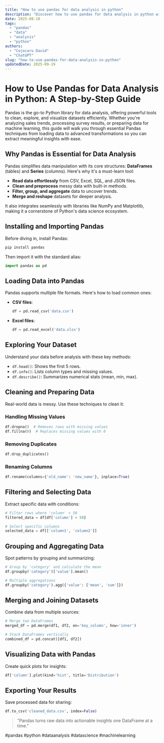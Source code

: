 ```yaml
---
title: "How to use pandas for data analysis in python"
description: "Discover how to use pandas for data analysis in python with this in-depth guide, providing actionable insights and practical tips to boost your knowledge and results."
date: 2025-08-10
tags:
  - "pandas"
  - "data"
  - "analysis"
  - "python"
authors:
  - "Cojocaru David"
  - "ChatGPT"
slug: "how-to-use-pandas-for-data-analysis-in-python"
updatedDate: 2025-09-19
---
```


# How to Use Pandas for Data Analysis in Python: A Step-by-Step Guide  

Pandas is the go-to Python library for data analysis, offering powerful tools to clean, explore, and visualize datasets efficiently. Whether you're analyzing sales trends, processing survey results, or preparing data for machine learning, this guide will walk you through essential Pandas techniques from loading data to advanced transformations so you can extract meaningful insights with ease.  

## Why Pandas is Essential for Data Analysis  

Pandas simplifies data manipulation with its core structures: **DataFrames** (tables) and **Series** (columns). Here's why it's a must-learn tool:  

- **Read data effortlessly** from CSV, Excel, SQL, and JSON files.  
- **Clean and preprocess** messy data with built-in methods.  
- **Filter, group, and aggregate** data to uncover trends.  
- **Merge and reshape** datasets for deeper analysis.  

It also integrates seamlessly with libraries like NumPy and Matplotlib, making it a cornerstone of Python's data science ecosystem.  

## Installing and Importing Pandas  

Before diving in, install Pandas:  

```python
pip install pandas
```  

Then import it with the standard alias:  

```python
import pandas as pd
```  

## Loading Data into Pandas  

Pandas supports multiple file formats. Here's how to load common ones:  

- **CSV files**:  
  ```python
  df = pd.read_csv('data.csv')
  ```  
- **Excel files**:  
  ```python
  df = pd.read_excel('data.xlsx')
  ```  

## Exploring Your Dataset  

Understand your data before analysis with these key methods:  

- `df.head()`: Shows the first 5 rows.  
- `df.info()`: Lists column types and missing values.  
- `df.describe()`: Summarizes numerical stats (mean, min, max).  

## Cleaning and Preparing Data  

Real-world data is messy. Use these techniques to clean it:  

### Handling Missing Values  

```python
df.dropna()  # Removes rows with missing values  
df.fillna(0)  # Replaces missing values with 0  
```  

### Removing Duplicates  

```python
df.drop_duplicates()  
```  

### Renaming Columns  

```python
df.rename(columns={'old_name': 'new_name'}, inplace=True)  
```  

## Filtering and Selecting Data  

Extract specific data with conditions:  

```python
# Filter rows where 'column' > 50  
filtered_data = df[df['column'] > 50]  

# Select specific columns  
selected_data = df[['column1', 'column2']]  
```  

## Grouping and Aggregating Data  

Spot patterns by grouping and summarizing:  

```python
# Group by 'category' and calculate the mean  
df.groupby('category')['value'].mean()  

# Multiple aggregations  
df.groupby('category').agg({'value': ['mean', 'sum']})  
```  

## Merging and Joining Datasets  

Combine data from multiple sources:  

```python
# Merge two DataFrames  
merged_df = pd.merge(df1, df2, on='key_column', how='inner')  

# Stack DataFrames vertically  
combined_df = pd.concat([df1, df2])  
```  

## Visualizing Data with Pandas  

Create quick plots for insights:  

```python
df['column'].plot(kind='hist', title='Distribution')  
```  

## Exporting Your Results  

Save processed data for sharing:  

```python
df.to_csv('cleaned_data.csv', index=False)  
```  

> "Pandas turns raw data into actionable insights one DataFrame at a time."  

#pandas #python #dataanalysis #datascience #machinelearning